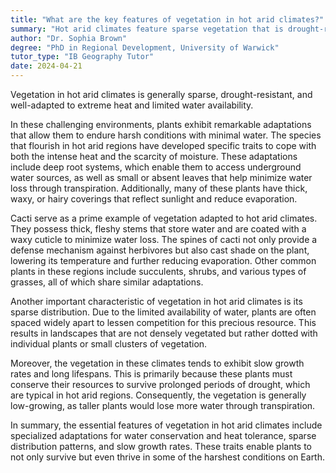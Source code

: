 ```yaml
---
title: "What are the key features of vegetation in hot arid climates?"
summary: "Hot arid climates feature sparse vegetation that is drought-resistant and adapted to extreme heat and limited water resources."
author: "Dr. Sophia Brown"
degree: "PhD in Regional Development, University of Warwick"
tutor_type: "IB Geography Tutor"
date: 2024-04-21
---
```


Vegetation in hot arid climates is generally sparse, drought-resistant, and well-adapted to extreme heat and limited water availability.

In these challenging environments, plants exhibit remarkable adaptations that allow them to endure harsh conditions with minimal water. The species that flourish in hot arid regions have developed specific traits to cope with both the intense heat and the scarcity of moisture. These adaptations include deep root systems, which enable them to access underground water sources, as well as small or absent leaves that help minimize water loss through transpiration. Additionally, many of these plants have thick, waxy, or hairy coverings that reflect sunlight and reduce evaporation.

Cacti serve as a prime example of vegetation adapted to hot arid climates. They possess thick, fleshy stems that store water and are coated with a waxy cuticle to minimize water loss. The spines of cacti not only provide a defense mechanism against herbivores but also cast shade on the plant, lowering its temperature and further reducing evaporation. Other common plants in these regions include succulents, shrubs, and various types of grasses, all of which share similar adaptations.

Another important characteristic of vegetation in hot arid climates is its sparse distribution. Due to the limited availability of water, plants are often spaced widely apart to lessen competition for this precious resource. This results in landscapes that are not densely vegetated but rather dotted with individual plants or small clusters of vegetation.

Moreover, the vegetation in these climates tends to exhibit slow growth rates and long lifespans. This is primarily because these plants must conserve their resources to survive prolonged periods of drought, which are typical in hot arid regions. Consequently, the vegetation is generally low-growing, as taller plants would lose more water through transpiration.

In summary, the essential features of vegetation in hot arid climates include specialized adaptations for water conservation and heat tolerance, sparse distribution patterns, and slow growth rates. These traits enable plants to not only survive but even thrive in some of the harshest conditions on Earth.
    